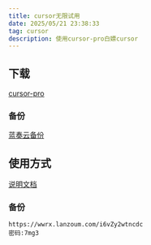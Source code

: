 ```yaml
---
title: cursor无限试用
date: 2025/05/21 23:38:33
tag: cursor
description: 使用cursor-pro白嫖cursor
---
```


## 下载

[cursor-pro](https://github.com/chengazhen/cursor-auto-free)

### 备份

[蓝奏云备份](https://wwrx.lanzoum.com/ivqII2wtmq5c)

## 使用方式

[说明文档](https://cursor-auto-free-doc.vercel.app/quick-start.html)

### 备份

```
https://wwrx.lanzoum.com/i6vZy2wtncdc
密码:7mg3
```
